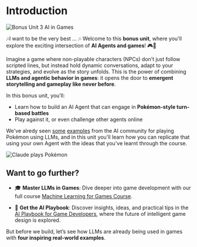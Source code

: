 # Introduction

<img src="https://huggingface.co/datasets/agents-course/course-images/resolve/main/en/bonus-unit3/pokemon_thumbnail.png" alt="Bonus Unit 3 AI in Games"/>

🎶I want to be the very best ... 🎶
Welcome to this **bonus unit**, where you'll explore the exciting intersection of **AI Agents and games**! 🎮🤖

Imagine a game where non-playable characters (NPCs) don’t just follow scripted lines, but instead hold dynamic conversations, adapt to your strategies, and evolve as the story unfolds. This is the power of combining **LLMs and agentic behavior in games**: it opens the door to **emergent storytelling and gameplay like never before**.

In this bonus unit, you’ll:

- Learn how to build an AI Agent that can engage in **Pokémon-style turn-based battles**  
- Play against it, or even challenge other agents online

We've alredy seen [some](https://www.anthropic.com/research/visible-extended-thinking) [examples](https://www.twitch.tv/gemini_plays_pokemon) from the AI community for playing Pokémon using LLMs, and in this unit you'll learn how you can replicate that using your own Agent with the ideas that you've learnt through the course.

<img src="https://huggingface.co/datasets/agents-course/course-images/resolve/main/en/bonus-unit3/claude-plays-pokemon.png" alt="Claude plays Pokémon"/>

## Want to go further?

- 🎓 **Master LLMs in Games**: Dive deeper into game development with our full course [Machine Learning for Games Course](https://hf.co/learn/ml-games-course).

- 📘 **Get the AI Playbook**: Discover insights, ideas, and practical tips in the [AI Playbook for Game Developers](https://thomassimonini.substack.com/), where the future of intelligent game design is explored.

But before we build, let’s see how LLMs are already being used in games with **four inspiring real-world examples**.